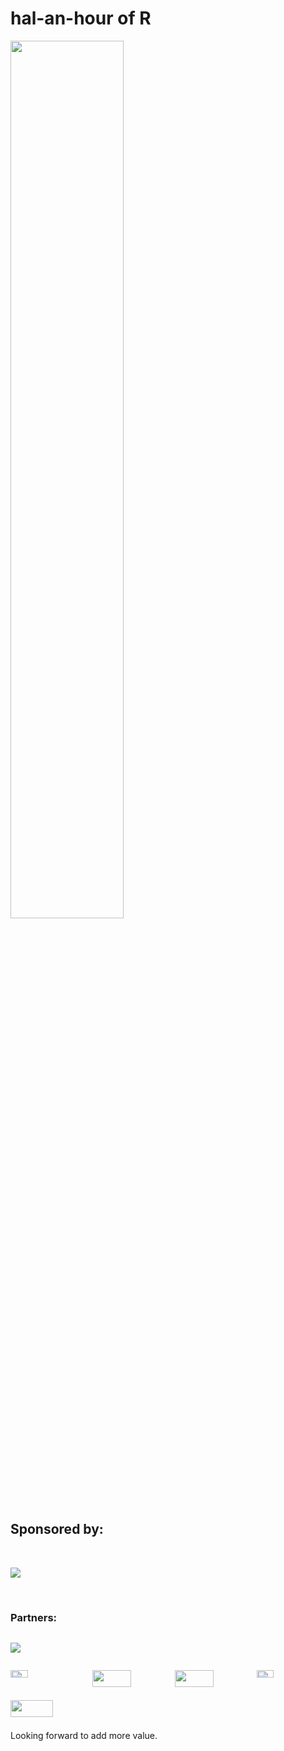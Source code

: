 # hal-an-hour of R {.unnumbered}

![](images\half-hour.png){width=60%}

## Sponsored by:

<br>

![](images\ine_logo_principal_cores_863x315.png)


<br>

### Partners:

:::: {.columns}

::: {.column width="50%"}
![](images\LOGO_DGS.png)

:::

::: {.column width="50%"}

:::

::::


:::: {.columns}

::: {.column width="25%"}
![](images\turkia.png){width=50%}

:::

::: {.column width="25%"}
![](images\logoINE.gif){width=75%}

:::

::: {.column width="25%"}
![](images\cbs.png){width=75%}

:::

::: {.column width="25%"}
![](images\csp.png){width=50%}

:::

::::

:::: {.columns}

::: {.column width="25%"}
![](images\CLSBE_Logo.png){width=75%}

:::

::: {.column width="75%"}


:::

::::

::: {.callout-note}
Looking forward to add more value.
:::

